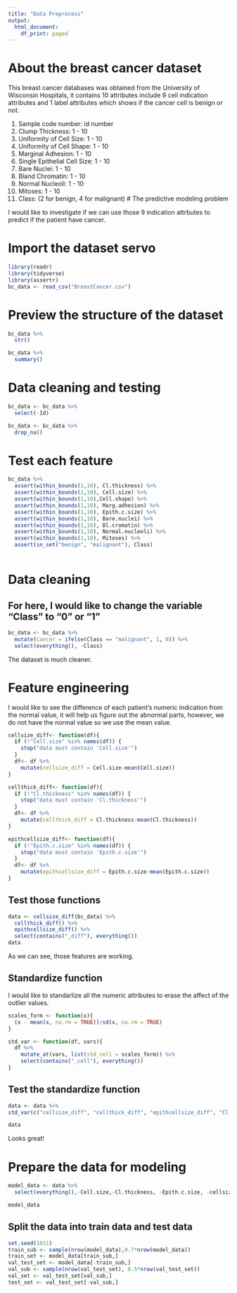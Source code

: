 ```yaml
---
title: "Data Preprocess"
output:
  html_document:
    df_print: paged
---
```

# About the breast cancer dataset

This breast cancer databases was obtained from the University of Wisconsin Hospitals, it contains 10 attributes include 9 cell indication attributes and 1 label attributes which shows if the cancer cell is benign or not.

1. Sample code number: id number
2. Clump Thickness: 1 - 10
3. Uniformity of Cell Size: 1 - 10
4. Uniformity of Cell Shape: 1 - 10
5. Marginal Adhesion: 1 - 10
6. Single Epithelial Cell Size: 1 - 10
7. Bare Nuclei: 1 - 10
8. Bland Chromatin: 1 - 10
9. Normal Nucleoli: 1 - 10
10. Mitoses: 1 - 10
11. Class: (2 for benign, 4 for malignant)
# The predictive modeling problem

I would like to investigate if we can use those 9 indication attrbutes to predict if the patient have cancer.

# Import the dataset servo

```r
library(readr)
library(tidyverse)
library(assertr)
bc_data <- read_csv("BreastCancer.csv")
```
# Preview the structure of the dataset

```r
bc_data %>% 
  str()
```
```r
bc_data %>% 
  summary()
```

# Data cleaning and testing
```r
bc_data <- bc_data %>% 
  select(-Id)
```

```r
bc_data <- bc_data %>% 
  drop_na()
```

# Test each feature
```r
bc_data %>% 
  assert(within_bounds(1,10), Cl.thickness) %>% 
  assert(within_bounds(1,10), Cell.size) %>% 
  assert(within_bounds(1,10),Cell.shape) %>% 
  assert(within_bounds(1,10), Marg.adhesion) %>% 
  assert(within_bounds(1,10), Epith.c.size) %>% 
  assert(within_bounds(1,10), Bare.nuclei) %>% 
  assert(within_bounds(1,10), Bl.cromatin) %>% 
  assert(within_bounds(1,10), Normal.nucleoli) %>% 
  assert(within_bounds(1,10), Mitoses) %>% 
  assert(in_set("benign", "malignant"), Class)
  
```

# Data cleaning
## For here, I would like to change the variable "Class" to "0" or "1"
```r
bc_data <- bc_data %>% 
  mutate(Cancer = ifelse(Class == "malignant", 1, 0)) %>% 
  select(everything(), -Class)
```
The dataset is much cleaner.

# Feature engineering

I would like to see the difference of each patient's numeric indication from the normal value, it will help us figure out the abnormal parts, however, we do not have the normal value so we use the mean value. 
```r
cellsize_diff<- function(df){
  if (!"Cell.size" %in% names(df)) {
    stop("data must contain 'Cell.size'")
  }
  df<- df %>% 
    mutate(cellsize_diff = Cell.size-mean(Cell.size))
}

cellthick_diff<- function(df){
  if (!"Cl.thickness" %in% names(df)) {
    stop("data must contain 'Cl.thickness'")
  }
  df<- df %>% 
    mutate(cellthick_diff = Cl.thickness-mean(Cl.thickness))
}

epithcellsize_diff<- function(df){
  if (!"Epith.c.size" %in% names(df)) {
    stop("data must contain 'Epith.c.size'")
  }
  df<- df %>% 
    mutate(epithcellsize_diff = Epith.c.size-mean(Epith.c.size))
}

```
 
## Test those functions
```r
data <- cellsize_diff(bc_data) %>% 
  cellthick_diff() %>% 
  epithcellsize_diff() %>% 
  select(contains("_diff"), everything())
data
```
As we can see, those features are working.

## Standardize function

I would like to standarlize all the numeric attributes to erase the affect of the outlier values.
```r
scales_form <- function(x){
  (x - mean(x, na.rm = TRUE))/sd(x, na.rm = TRUE)
}

std_var <- function(df, vars){
  df %>% 
    mutate_at(vars, list(std_cell = scales_form)) %>% 
    select(contains("_cell"), everything())
}
```

## Test the standardize function
```r
data <- data %>% 
std_var(c("cellsize_diff", "cellthick_diff", "epithcellsize_diff", "Cl.thickness", "Cell.size", "Epith.c.size"))

data
```
Looks great!

# Prepare the data for modeling

```r
model_data <- data %>% 
  select(everything(),-Cell.size,-Cl.thickness, -Epith.c.size, -cellsize_diff, -cellthick_diff, -epithcellsize_diff)

model_data
```
## Split the data into train data and test data
```r
set.seed(1031)
train_sub <- sample(nrow(model_data),0.7*nrow(model_data))
train_set <- model_data[train_sub,]
val_test_set <- model_data[-train_sub,]
val_sub <- sample(nrow(val_test_set), 0.5*nrow(val_test_set))
val_set <- val_test_set[val_sub,]
test_set <- val_test_set[-val_sub,]
```

